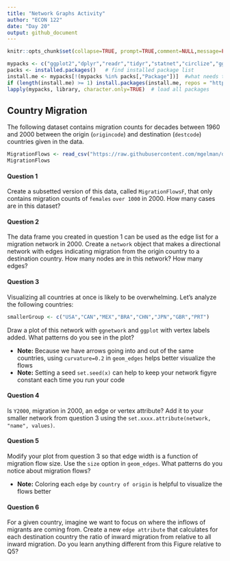 ```yaml
---
title: "Network Graphs Activity" 
author: "ECON 122"
date: "Day 20"
output: github_document
---
```


```r
knitr::opts_chunk$set(collapse=TRUE, prompt=TRUE,comment=NULL,message=FALSE, include=TRUE, fig.width = 9, fig.height = 6)
```


```r
mypacks <- c("ggplot2","dplyr","readr","tidyr","statnet","circlize","ggnetwork")  # what packages are needed?
packs <- installed.packages()   # find installed package list
install.me <- mypacks[!(mypacks %in% packs[,"Package"])]  #what needs to be installed?
if (length(install.me) >= 1) install.packages(install.me, repos = "http://cran.us.r-project.org")   # install (if needed)
lapply(mypacks, library, character.only=TRUE)  # load all packages
```

## Country Migration
The following dataset contains migration counts for decades between 1960 and 2000 between the origin (`origincode`) and destination (`destcode`) countries given in the data. 

```r
MigrationFlows <- read_csv("https://raw.githubusercontent.com/mgelman/data/master/MigrationFlows.csv")
MigrationFlows
```

#### Question 1 
Create a subsetted version of this data, called `MigrationFlowsF`, that only contains migration counts of `females` `over 1000` in 2000. How many cases are in this dataset?

#### Question 2
The data frame you created in question 1 can be used as the edge list for a migration network in 2000. Create a `network` object that makes a directional network with edges indicating migration from the origin country to a destination country. How many nodes are in this network? How many edges?

#### Question 3 
Visualizing all countries at once is likely to be overwhelming. Let's analyze the following countries:
```r
smallerGroup <- c("USA","CAN","MEX","BRA","CHN","JPN","GBR","PRT")
```
Draw a plot of this network with `ggnetwork` and `ggplot` with vertex labels added. What patterns do you see in the plot? 

- **Note:** Because we have arrows going into and out of the same countries, using `curvature=0.2` in `geom_edges` helps better visualize the flows
- **Note:** Setting a seed `set.seed(x)` can help to keep your network figyre constant each time you run your code

#### Question 4
Is `Y2000`, migration in 2000, an edge or vertex attribute? Add it to your smaller network from question 3 using the `set.xxxx.attribute(network, "name", values)`. 

#### Question 5
Modify your plot from question 3 so that edge width is a function of migration flow size. Use the `size` option in `geom_edges`. What patterns do you notice about migration flows? 

- **Note:** Coloring each `edge` by `country of origin` is helpful to visualize the flows better

#### Question 6 
For a given country, imagine we want to focus on where the inflows of migrants are coming from. Create a new `edge attribute` that calculates for each destination country the ratio of inward migration from relative to all inward migration. Do you learn anything different from this Figure relative to Q5?

